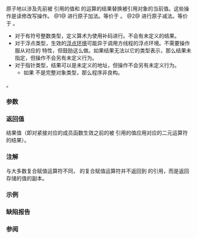 {{cpp/atomic/atomic_ref/title|1=operator+=,-=}}
{{cpp/atomic/atomic_ref/navbar}}
{{dcl begin}}
{{dcl h|仅当 {{tt|T}} 为 ''cv'' {{c/core|bool}} 以外的算术类型或指向对象的指针类型时提供}}
{{dcla|num=1|constexpr=c++26|1=
value_type operator+=( difference_type arg ) const noexcept;
}}
{{dcla|num=2|constexpr=c++26|1=
value_type operator-=( difference_type arg ) const noexcept;
}}
{{dcl end}}

原子地以涉及先前被 {{box|{{c/core|*}}{{rlpsi|/#ptr}}}} 引用的值和 {{c|arg}} 的运算的结果替换被引用对象的当前值。这些操作是读修改写操作。
@1@ {{c/core|1=operator+=}} 进行原子加法。等价于 {{c|return fetch_add(arg) + arg;}}。
@2@ {{c/core|1=operator-=}} 进行原子减法。等价于 {{c|return fetch_sub(arg) - arg;}}。

* 对于有符号整数类型，定义算术为使用补码进行。不会有未定义的结果。
* 对于浮点类型，生效的[[cpp/numeric/fenv|浮点环境]]可能异于调用方线程的浮点环境。不需要操作服从对应的 {{lc|std::numeric_limits}} 特性，但鼓励这么做。如果结果无法以它的类型表示，那么结果未指定，但操作不会另有未定义行为。
* 对于指针类型，结果可以是未定义的地址，但操作不会另有未定义行为。
** 如果 {{c/core|std::remove_pointer_t&lt;T&gt;}} 不是完整对象类型，那么程序非良构。

{{cpp/enable if|plural=yes| {{c/core|std::is_const_v&lt;T&gt;}} 是 {{c|false}} }}。

===参数===
{{par begin}}
{{par|arg|算术运算的实参}}
{{par end}}

===返回值===
结果值（即对紧接对应的成员函数生效之前的被 {{box|{{c/core|*}}{{rlpsi|/#ptr}}}} 引用的值应用对应的二元运算符的结果）。

===注解===
与大多数复合赋值运算符不同，{{tt|atomic_ref}} 的复合赋值运算符并不返回到 {{c|arg}} 的引用，而是返回存储的值的副本。

===示例===
{{example}}

===缺陷报告===
{{dr list begin}}
{{dr list item|wg=lwg|dr=3508|paper=P3323R1|std=C++20|before=复合赋值运算符对 {{c/core|const T}} 无意义|after=受约束以仅接受非 const 的 {{tt|T}}}}
{{dr list end}}

===参阅===
{{dsc begin}}
{{dsc inc|cpp/atomic/atomic_ref/dsc fetch_add}}
{{dsc inc|cpp/atomic/atomic_ref/dsc fetch_sub}}
{{dsc inc|cpp/atomic/atomic_ref/dsc operator arith}}
{{dsc inc|cpp/atomic/atomic_ref/dsc operator arith3}}
{{dsc end}}

{{langlinks|en|es|ja}}